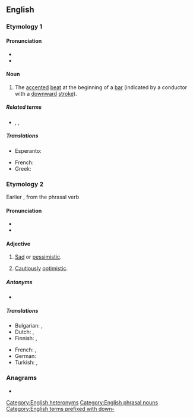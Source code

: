 ==English==

===Etymology 1===
{{com|en|down|beat}}

====Pronunciation====
* {{IPA|en|/ˈdaʊnbiːt/}}
* {{audio|en|LL-Q1860 (eng)-Vealhurl-downbeat.wav|Audio (Berkshire)}}

====Noun====
{{en-noun}}

# {{lb|en|music}} The [[accented]] [[beat]] at the beginning of a [[bar]] (indicated by a conductor with a [[downward]] [[stroke]]).

=====Related terms=====
* {{l|en|afterbeat}}, {{l|en|offbeat}}, {{l|en|backbeat}}

=====Translations=====
{{trans-top|accented beat}}
* Esperanto: {{t|eo|ĉefpulso}}
{{trans-mid}}
* French: {{t+|fr|temps fort}}
* Greek: {{t+|el|θέση|m}}
{{trans-bottom}}

===Etymology 2===
Earlier {{m|en|downbeaten}}, from the phrasal verb {{m|en|beat down}}

====Pronunciation====
* {{IPA|en|/daʊnˈbiːt/}}
* {{audio|en|LL-Q1860 (eng)-Vealhurl-downbeat2.wav|Audio (Berkshire)}}

====Adjective====
{{en-adj}}

# [[sad|Sad]] or [[pessimistic]].
#: {{ux|en|He sounded '''downbeat''' when asked about his future plans.}}
# [[cautiously|Cautiously]] [[optimistic]].
#: {{ux|en|She carried herself with a quiet '''downbeat''' grace.}}

=====Antonyms=====
* {{l|en|upbeat}}

=====Translations=====
{{trans-top|sad}}
* Bulgarian: {{t+|bg|мрачен}}, {{t+|bg|песимистичен}}
* Dutch: {{t+|nl|droef}}, {{t+|nl|pessimistisch}}
* Finnish: {{t+|fi|synkkä}}, {{t+|fi|pessimistinen}}
{{trans-mid}}
* French: {{t+|fr|triste}}, {{t+|fr|pessimiste}}
* German: {{t+|de|pessimistisch}}
* Turkish: {{t+|tr|karamsar}}, {{t+|tr|kötümser}}
{{trans-bottom}}

===Anagrams===
* {{anagrams|en|a=abdenotw|beat down|beatdown}}

[[Category:English heteronyms]]
[[Category:English phrasal nouns]]
[[Category:English terms prefixed with down-]]